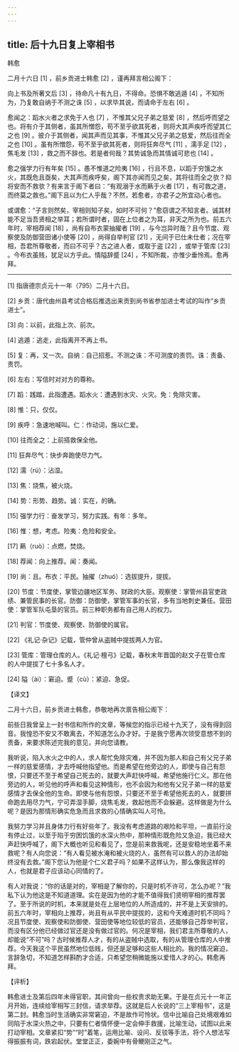 ```yaml
---
---
---
```

title: 后十九日复上宰相书
---




韩愈

二月十六日 [1] ，前乡贡进士韩愈 [2] ，谨再拜言相公阁下：

向上书及所著文后 [3] ，待命凡十有九日，不得命。恐惧不敢逃遁 [4] ，不知所为，乃复敢自纳于不测之诛 [5] ，以求毕其说，而请命于左右 [6] 。

愈闻之：蹈水火者之求免于人也 [7] ，不惟其父兄子弟之慈爱 [8] ，然后呼而望之也。将有介于其侧者，虽其所憎怨，苟不至乎欲其死者，则将大其声疾呼而望其仁之也 [9] 。彼介于其侧者，闻其声而见其事，不惟其父兄子弟之慈爱，然后往而全之也 [10] 。虽有所憎怨，苟不至乎欲其死者，则将狂奔尽气 [11] ，濡手足 [12] ，焦毛发 [13] ，救之而不辞也。若是者何哉？其势诚急而其情诚可悲也 [14] 。

愈之强学力行有年矣 [15] 。愚不惟道之险夷 [16] ，行且不息，以蹈于穷饿之水火，其既危且亟矣，大其声而疾呼矣，阁下其亦闻而见之矣，其将往而全之欤？抑将安而不救欤？有来言于阁下者曰：“有观溺于水而爇于火者 [17] ，有可救之道，而终莫之救也。”阁下且以为仁人乎哉？不然，若愈者，亦君子之所宜动心者也。

或谓愈：“子言则然矣，宰相则知子矣，如时不可何？”愈窃谓之不知言者。诚其材能不足当吾贤相之举耳；若所谓时者，固在上位者之为耳，非天之所为也。前五六年时，宰相荐闻 [18] ，尚有自布衣蒙抽擢者 [19] ，与今岂异时哉？且今节度、观察使及防御营田诸小使等 [20] ，尚得自举判官 [21] ，无间于已仕未仕者；况在宰相，吾君所尊敬者，而曰不可乎？古之进人者，或取于盗 [22] ，或举于管库 [23] 。今布衣虽贱，犹足以方乎此。情隘辞蹙 [24] ，不知所裁，亦惟少垂怜焉。愈再拜。



* * *



[1] 指唐德宗贞元十一年（795）二月十六日。

[2] 乡贡：唐代由州县考试合格后推选出来贡到尚书省参加进士考试的叫作“乡贡进士”。

[3] 向：以前，此指上次、前次。

[4] 逃遁：逃走，此指离开不再上书。

[5] 复：再，又一次。自纳：自己招惹。不测之诛：不可测度的责罚。诛：责备、责罚。

[6] 左右：写信时对对方的尊称。

[7] 蹈：践踏，此指遭遇。蹈水火：遭遇到水灾、火灾。免：免除灾害。

[8] 惟：只，仅仅。

[9] 疾呼：急速地喊叫。仁：作动词，施以仁爱。

[10] 往而全之：上前搭救保全他。

[11] 狂奔尽气：快步奔跑使尽力气。

[12] 濡（rú）：沾湿。

[13] 焦：烧焦，被火烧。

[14] 势：形势、趋势。诚：实在，的确。

[15] 强学力行：奋发学习，努力实践。有年：多年。

[16] 惟：想，考虑。险夷：危险和安全。

[17] 爇（ruò）：点燃，焚烧。

[18] 荐闻：向上推荐。闻：奏闻。

[19] 尚：且。布衣：平民。抽擢（zhuó）：选拔提升，提拔。

[20] 节度：节度使，掌管边疆地区军务、财政的大臣。观察使：掌管州县官吏政绩、兼管民事的长官。防御：防御使，掌管军事的长官，多有当地刺史兼任。营田使：掌管军队屯垦的官员。前三种职务都有自己用人的权力。

[21] 判官：节度使、观察使、防御使的属官。

[22] 《礼记·杂记》记载，管仲曾从盗贼中提拔两人为官。

[23] 管库：管理仓库的人。《礼记·檀弓》记载，春秋末年晋国的赵文子在管仓库的人中提拔了七十多名人才。

[24] 隘（ài）：窘迫。蹙（cù）：紧迫、急促。

【译文】

二月十六日，前乡贡进士韩愈，恭敬地再次禀告相公阁下：

前些日我曾呈上一封书信和所作的文章，等候您的指示已经十九天了，没有得到回音。我惶恐不安又不敢离去，不知道怎么办才好。于是我宁愿再次领受意想不到的责备，来要求陈述完我的意见，并向您请教。

我听说，陷入水火之中的人，求人帮忙免除灾难，并不因为那人和自己有父兄子弟一样的慈爱感情，才去呼喊他指望他。而是希望在他旁边的人，即使与自己有怨恨，只要还不至于希望自己死去的，就要大声赶快呼喊，希望他施行仁义。那在他旁边的人，听见他的呼声和看见这种情形，也不会因为和他有父兄子弟一样的慈爱感情才去保全他的生命。即使与他有怨恨，只要还不至于希望他死去的人，就要拼命跑去用尽力气，宁可弄湿手脚，烧焦毛发，救起他而不会躲避。这样做是为什么呢？是因为那情形确实危急而且求救的心情确实叫人可怜。

我努力学习并且身体力行有好些年了。我没有考虑道路的艰险和平坦，一直前行没有停止过，以至于陷于穷困饥饿的水深火热中，那种情形既危险又急迫，我已经大声赶快呼喊了，阁下大概也听见和看见了，您是前来救我呢，还是安稳地坐着不来救呢？有人向您说：“有人看见被水淹和被火烧的人，虽然有可以救人的办法却始终没有去救。”阁下您认为他是个仁义君子吗？如果不这样认为，那么像我这样的人，也就是君子应该动心同情的了。

有人对我说：“你的话是对的，宰相是了解你的，只是时机不许可，怎么办呢？”我私下认为他这是不知道道理。实在是因为他的才能不值得我们贤明宰相的推荐罢了。至于所说的时机，本来就是处在上层地位的人所造成的，并不是上天安排的。前五六年时，宰相向上推荐，尚且有从平民中提拔的，这和今天难道时机不同吗？况且节度使、观察使和防御使、营田使等地位较低的官员，还能够自己荐举判官，而没有区分他已经做过官还是没有做过官的。何况是宰相，我们君主所尊敬的人，却能说“不可”吗？古时候推荐人才，有的从盗贼中选取，有的从管理仓库的人中推荐。今天我这个平民虽然地位低贱，但还是足够和这些人相比的。我的情况窘迫，言辞急切，不知道怎样斟酌才合适，只希望您稍微能施以爱惜人才的心。韩愈再拜。

【评析】

韩愈进士及第后四年未得官职，其间曾向一些权贵求助无果。于是在贞元十一年正月开始，连续给宰相写三封信，请求举荐。这就是后人长说的“三上宰相书”，这是第二封。韩愈当时生活确实非常窘迫，不是故作可怜状。信中比喻自己处境艰难如同陷于水深火热之中，只要有仁者情怀便一定会伸手救援，比喻生动，试图以此来打动宰相。文章紧扣“势”“时”着笔，运用比喻、设问、反驳等手法，将个人想法写得振振有词，跌宕起伏。堂堂正正，委婉中有骨鲠刚正之气。
